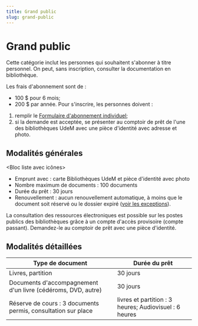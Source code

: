 ```yaml
---
title: Grand public
slug: grand-public
---
```


# Grand public

Cette catégorie inclut les personnes qui souhaitent s'abonner à titre personnel. On peut, sans inscription, consulter la documentation en bibliothèque.

Les frais d'abonnement sont de :

- 100 $ pour 6 mois;
- 200 $ par année. Pour s'inscrire, les personnes doivent :

1. remplir le [Formulaire d'abonnement individuel](/obtenir/formulaire-abonnement-individuel.pdf);
2. si la demande est acceptée, se présenter au comptoir de prêt de l'une des bibliothèques UdeM avec une pièce d'identité avec adresse et photo.

## Modalités générales

<Bloc liste avec icônes>

- Emprunt avec : carte Bibliothèques UdeM et pièce d'identité avec photo
- Nombre maximum de documents : 100 documents
- Durée du prêt : 30 jours
- Renouvellement : aucun renouvellement automatique, à moins que le document soit réservé ou le dossier expiré ([voir les exceptions](../obtenir/pret-renouvellement-emprunt/index)).

</Bloc>

La consultation des ressources électroniques est possible sur les postes publics des bibliothèques grâce à un compte d'accès provisoire (compte passant). Demandez-le au comptoir de prêt avec une pièce d'identité.

## Modalités détaillées

| Type de document                                              | Durée du prêt                                          |
| ------------------------------------------------------------- | ------------------------------------------------------ |
| Livres, partition                                             | 30 jours                                               |
| Documents d'accompagnement d'un livre (cédéroms, DVD, autre)  | 30 jours                                               |
| Réserve de cours : 3 documents permis, consultation sur place | livres et partition : 3 heures; Audiovisuel : 6 heures |
